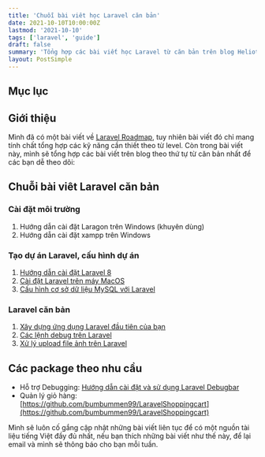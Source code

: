 ```yaml
---
title: 'Chuỗi bài viêt học Laravel căn bản'
date: 2021-10-10T10:00:00Z
lastmod: '2021-10-10'
tags: ['laravel', 'guide']
draft: false
summary: 'Tổng hợp các bài viết học Laravel từ căn bản trên blog Heliotech cho các bạn mới bắt đầu'
layout: PostSimple
---
```


## Mục lục

<TOCInline toc={props.toc} exclude="Mục lục" toHeading={3} />

## Giới thiệu

Mình đã có một bài viết về [Laravel Roadmap](/blog/laravel-roadmap), tuy nhiên bài viết đó chỉ mang tính chất tổng hợp các kỹ năng cần thiết theo từ level. Còn trong bài viết này, mình sẽ tổng hợp các bài viết trên blog theo thứ tự từ căn bản nhất để các bạn dễ theo dõi:

## Chuỗi bài viêt Laravel căn bản

### Cài đặt môi trường

1. Hướng dẫn cài đặt Laragon trên Windows (khuyên dùng)
2. Hướng dẫn cài đặt xampp trên Windows

### Tạo dự án Laravel, cấu hình dự án

1. [Hướng dẫn cài đặt Laravel 8](/blog/guide-install-laravel-8)
2. [Cài đặt Laravel trên máy MacOS](/blog/install-laravel-on-mac)
3. [Cấu hình cơ sở dữ liệu MySQL với Laravel](/blog/connect-laravel-with-mysql)

### Laravel căn bản

1. [Xây dựng ứng dụng Laravel đầu tiên của bạn](/blog/create-your-first-laravel-app)
2. [Các lệnh debug trên Laravel](/blog/dump-dd-ddd)
3. [Xử lý upload file ảnh trên Laravel](/blog/upload-file-in-laravel)

## Các package theo nhu cầu

- Hỗ trợ Debugging: [Hướng dẫn cài đặt và sử dụng Laravel Debugbar](/blog/laravel-debugbar)
- Quản lý giỏ hàng: [https://github.com/bumbummen99/LaravelShoppingcart](https://github.com/bumbummen99/LaravelShoppingcart)

Mình sẽ luôn cố gắng cập nhật những bài viết liên tục để có một nguồn tài liệu tiếng Việt đầy đủ nhất, nếu bạn thích những bài viết như thế này, để lại email và mình sẽ thông báo cho bạn mỗi tuần.

<BlogNewsletterForm />
